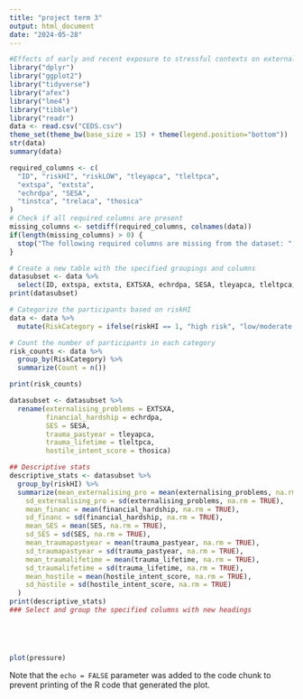 ```yaml
---
title: "project term 3"
output: html_document
date: "2024-05-28"
---
```


```r
#Effects of early and recent exposure to stressful contexts on externalizing behavior in middle childhood
library("dplyr")
library("ggplot2")
library("tidyverse")
library("afex")
library("lme4")
library("tibble")
library("readr")
data <- read.csv("CEDS.csv")
theme_set(theme_bw(base_size = 15) + theme(legend.position="bottom"))
str(data)
summary(data)
```

```r
required_columns <- c(
  "ID", "riskHI", "riskLOW", "tleyapca", "tleltpca", 
  "extspa", "extsta", 
  "echrdpa", "SESA", 
  "tinstca", "trelaca", "thosica"
)
# Check if all required columns are present
missing_columns <- setdiff(required_columns, colnames(data))
if(length(missing_columns) > 0) {
  stop("The following required columns are missing from the dataset: ", paste(missing_columns, collapse = ", "))
}
```

```r
# Create a new table with the specified groupings and columns
datasubset <- data %>%
  select(ID, extspa, extsta, EXTSXA, echrdpa, SESA, tleyapca, tleltpca, riskHI, riskLOW, tinstca, trelaca, thosica)
print(datasubset)

```

```r
# Categorize the participants based on riskHI
data <- data %>%
  mutate(RiskCategory = ifelse(riskHI == 1, "high risk", "low/moderate risk"))

# Count the number of participants in each category
risk_counts <- data %>%
  group_by(RiskCategory) %>%
  summarize(Count = n())

print(risk_counts)
```

```r
datasubset <- datasubset %>% 
  rename(externalising_problems = EXTSXA,
         financial_hardship = echrdpa,
         SES = SESA,
         trauma_pastyear = tleyapca,
         trauma_lifetime = tleltpca,
         hostile_intent_score = thosica)
```

```r
## Descriptive stats
descriptive_stats <- datasubset %>%
  group_by(riskHI) %>%
  summarize(mean_externalising_pro = mean(externalising_problems, na.rm = TRUE),
    sd_externalising_pro = sd(externalising_problems, na.rm = TRUE),
    mean_financ = mean(financial_hardship, na.rm = TRUE),
    sd_financ = sd(financial_hardship, na.rm = TRUE),
    mean_SES = mean(SES, na.rm = TRUE),
    sd_SES = sd(SES, na.rm = TRUE),
    mean_traumapastyear = mean(trauma_pastyear, na.rm = TRUE),
    sd_traumapastyear = sd(trauma_pastyear, na.rm = TRUE),
    mean_traumalifetime = mean(trauma_lifetime, na.rm = TRUE),
    sd_traumalifetime = sd(trauma_lifetime, na.rm = TRUE),
    mean_hostile = mean(hostile_intent_score, na.rm = TRUE),
    sd_hostile = sd(hostile_intent_score, na.rm = TRUE)
  )
print(descriptive_stats)
### Select and group the specified columns with new headings

```

```         

```

```r


```

```r

```

```r

```

```r
plot(pressure)
```

Note that the `echo = FALSE` parameter was added to the code chunk to
prevent printing of the R code that generated the plot.
